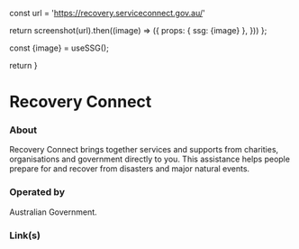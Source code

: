 
const url = 'https://recovery.serviceconnect.gov.au/'

return screenshot(url).then((image) => ({
props: { ssg: {image} },
}))
};

const {image} = useSSG();

return <ImageLink url={image} />
}

# Recovery Connect

### About

Recovery Connect brings together services and supports from charities, organisations and government directly to you. This assistance helps people prepare for and recover from disasters and major natural events.

### Operated by

Australian Government.

### Link(s)

<Imgi />
